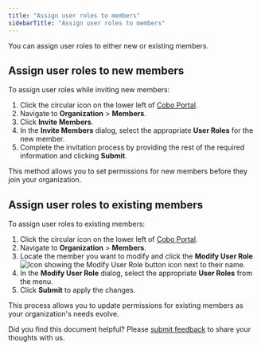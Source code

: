 ```yaml
---
title: "Assign user roles to members"
sidebarTitle: "Assign user roles to members"
---
```


You can assign user roles to either new or existing members.

## Assign user roles to new members

To assign user roles while inviting new members:

1. Click the circular icon on the lower left of [Cobo Portal](https://portal.cobo.com/login).
2. Navigate to **Organization** > **Members**.
3. Click **Invite Members**.
4. In the **Invite Members** dialog, select the appropriate **User Roles** for the new member.
5. Complete the invitation process by providing the rest of the required information and clicking **Submit**.

This method allows you to set permissions for new members before they join your organization.

## Assign user roles to existing members

To assign user roles to existing members:

1. Click the circular icon on the lower left of [Cobo Portal](https://portal.cobo.com/login).
2. Navigate to **Organization** > **Members**.
3. Locate the member you want to modify and click the **Modify User Role** <img src="/en/images/common/icon_edit.svg" className="icon" alt="Icon showing the Modify User Role button"/> icon next to their name.
4. In the **Modify User Role** dialog, select the appropriate **User Roles** from the menu.
5. Click **Submit** to apply the changes.

This process allows you to update permissions for existing members as your organization's needs evolve.

<Tip>Did you find this document helpful? Please [submit feedback](https://forms.zohopublic.com/cobo/form/DocumentFeedbackForm/formperma/QvLOhxJv1_JMsJ-1dleZ8Itb_7rzN-LtgvsDdxosoVI?referrername=manuals) to share your thoughts with us.</Tip>